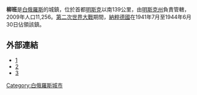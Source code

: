 '''柳班'''是[[白俄羅斯|白俄羅斯]]的城鎮，位於首都[[明斯克|明斯克]]以南139公里，由[[明斯克州|明斯克州]]負責管轄，2009年人口11,256。[[第二次世界大戰|第二次世界大戰]]期間，[[納粹德國|納粹德國]]在1941年7月至1944年6月30日佔領該鎮。

== 外部連結 ==
* [http://www.ljuban.by] {{Wayback|url=http://www.ljuban.by/ |date=20210128053908 }}
* [http://www.radzima.org/pub/miesta.php?lang=by&miesta_id1=meljliub] {{Wayback|url=http://www.radzima.org/pub/miesta.php?lang=by&miesta_id1=meljliub |date=20190630074858 }}
* [http://www.globus.tut.by/lyuban/index.htm] {{Wayback|url=http://www.globus.tut.by/lyuban/index.htm |date=20201029025414 }}

{{Belarus-geo-stub}}
{{Minsk Region}}
[[Category:白俄羅斯城市|Category:白俄羅斯城市]]